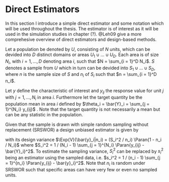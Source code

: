 # Direct Estimators

In this section I introduce a simple direct estimator and some notation which
will be used throughout the thesis. The estimator is of interest as it
will be used in the simulation studies in chapter (?). @Leh09 give a more
comprehesive overview of direct estimators and design-based methods.

Let a population be denoted by $U$, consisting of $N$ units, which can be devided
into $D$ distinct domains or areas $U_1 \cup \dots \cup U_D$. Each area is of
size $N_i$, with $i = 1, \dots, D$ denoting area $i$, such that $N = \sum_{i =
  1}^D N_i$. $S$ denotes a sample from $U$ which in turn can be devided into $S_1
\cup \dots \cup S_D$, where $n$ is the sample size of $S$ and $n_i$ of $S_i$
  such that $n = \sum_{i = 1}^D n_i$.

Let $y$ define the characteristic of interest and $y_{ij}$ the response value
for unit $j$ with $j = 1, \dots, N_i$ in area $i$. Furthermore let the target
quantity be the population mean in area $i$ defined by $\theta_i = \bar{Y}_i =
  \sum_{j = 1}^{N_i} y_{ij}$ . Note that the target quantity is not necessarily a
mean but can be any statistic in the population.

Given that the sample is drawn with simple random sampling without replacement
(SRSWOR) a design unbiased estimator is given by

\begin{align}
\bar{y}_i = \frac{1}{n_i}\sum_{j = 1}^{n_i} y_{ij}\label{eq:sampleMean}
\end{align}

with its design variance $\Exp{V}(\bar{y}_i|n_i) = (S_i^2 / n_i) \Paran{1 - n_i 
/ N_i}$ where $S_i^2 = 1 / (N_i - 1) \sum_{j = 1}^{N_i} \Paran{y_{ij} - 
\bar{Y}_i}^2$. To estimate the sampling variance, $S^2_i$ can be replaced by 
$s_i^2$ being an estimator using the sampled data, i.e. $s_i^2 = 1 / (n_i - 1) 
\sum_{j = 1}^{n_i} \Paran{y_{ij} - \bar{y}_i}^2$. Note that $n_i$ is random
under SRSWOR such that specific areas can have very few or even no sampled
units.
